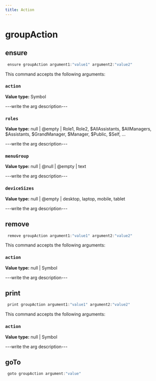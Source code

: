 ```yaml
---
title: Action
---
```


# groupAction

## ensure

```js filename="Terminal" copy
 ensure groupAction argument1:"value1" argument2:"value2"
```

This command accepts the following arguments:

### `action`
**Value type:** Symbol

---write the arg description---

### `roles`
**Value type:** null | @empty | Role1, Role2, $AllAssistants, $AllManagers, $Assistants, $GrandManager, $Manager, $Public, $Self, ...

---write the arg description---

### `menuGroup`
**Value type:** null | @null | @empty | text

---write the arg description---

### `deviceSizes`
**Value type:** null | @empty | desktop, laptop, mobile, tablet

---write the arg description---


## remove

```js filename="Terminal" copy
 remove groupAction argument1:"value1" argument2:"value2"
```

This command accepts the following arguments:

### `action`
**Value type:** null | Symbol

---write the arg description---


## print

```js filename="Terminal" copy
 print groupAction argument1:"value1" argument2:"value2"
```

This command accepts the following arguments:

### `action`
**Value type:** null | Symbol

---write the arg description---


## goTo


```js filename="Terminal" copy
 goto groupAction argument:"value"
```

